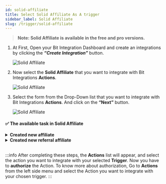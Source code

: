 ```yaml
---
id: solid-affiliate
title: Select Solid Affiliate As A trigger
sidebar_label: Solid Affiliate
slug: /trigger/solid-affiliate
---
```



> **Note: Solid Affiliate is available in the free and pro versions.**

1. At First, Open your Bit Integration Dashboard and create an integrations by clicking the **_“Create Integration”_** button.

   <Image src="trigger/_create-integrations" alt="Solid Affiliate" w="1020" h="350" />

2. Now select the **Solid Affiliate** that you want to integrate with Bit Integrations **Actions**.

   <Image src="trigger/solid-affiliate/select-trigger" alt="Solid Affiliate" w="1020" h="350" />

3. Select the form from the Drop-Down list that you want to integrate with Bit Integrations **Actions**. And click on the **“Next”** button.

   <Image src="trigger/solid-affiliate/select-form-or-task-name" alt="Solid Affiliate" w="1020" h="350"/>
   

#### ✅ The available task in Solid Affiliate

<details>
      <summary>
       <b> Created new affiliate</b>
      </summary>
      <div>
        This integration will be triggered when the created new affiliate is. <br/> 
         <b>For example,</b> When a new affiliate is created, you can use this task to send the affiliate person details to <a href="https://docs.bit-integrations.bitapps.pro/integrations/google-sheet">Google Sheets</a>, <a href="https://docs.bit-integrations.bitapps.pro/integrations/wpcf7-mailchimp">Mailchimp</a>, CRM, Email marketing tools, and other third-party platforms.<br/><br/>
         <b>✅ Available task fields</b>
         <ul>
           <li>User ID</li>
            <li>First Name</li>
            <li>Last Name</li>
            <li>Commission Type</li>
            <li>Commission Rate</li>
            <li>Payment Email</li>
            <li>Mailchimp User ID</li>
            <li>Affiliate Group ID</li>
            <li>Registration Notes</li>
            <li>Status</li>
            <li>Created At</li>
            <li>Updated At</li>
         </ul>
      </div>
</details>

<details>
      <summary>
       <b>Created new referral affiliate </b>
      </summary>
      <div>
        This integration will be triggered when the created new referral affiliate is.<br/> 
         <b>For example,</b> when a new affiliate is created, you can use this task to send the affiliate person id and order details to <a href="https://docs.bit-integrations.bitapps.pro/integrations/google-sheet">Google Sheets</a>, <a href="https://docs.bit-integrations.bitapps.pro/integrations/wpcf7-mailchimp">Mailchimp</a>, CRM, Email marketing tools, and other third-party platforms.<br/><br/>
         <b>✅ Available task fields</b>
         <ul>
            <li>Affiliate ID</li>
            <li>Order Amount</li>
            <li>Commission Amount</li>
            <li>Referral Source</li>
            <li>Visit ID</li>
            <li>Coupon ID</li>
            <li>Customer ID</li>
            <li>Referral Type</li>
            <li>Description</li>
            <li>Order Source</li>
            <li>Order ID</li>
            <li>Payout ID</li>
            <li>Status</li>
            <li>Created At</li>
            <li>Updated At</li>
         </ul>
      </div>
</details>

<br/>

:::info
  After completing these steps, the **Actions** list will appear, and select the action you want to integrate with your selected **Trigger**. Now you have to **authorize** the Action. To know more about authorization, Go to **Actions** from the left side menu and select the Action you want to integrate with your chosen trigger.
:::

<Feedback/>